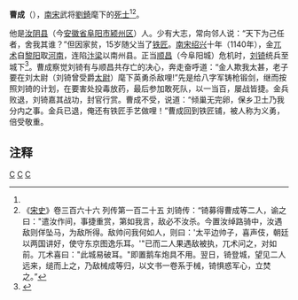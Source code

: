 '''曹成'''（{{bd|1113年||？||catIdx=C}}），[[南宋|南宋]]武将[[劉錡|劉錡]]麾下的[[死士|死士]]<ref name=a1/><ref>《[[宋史|宋史]]》卷三百六十六 列传第一百二十五 刘锜传：“锜募得曹成等二人，谕之曰："遣汝作间，事捷重赏，第如我言，敌必不汝杀。今置汝绰路骑中，汝遇敌则佯坠马，为敌所得。敌帅问我何如人，则曰：'太平边帅子，喜声伎，朝廷以两国讲好，使守东京图逸乐耳。'"已而二人果遇敌被执，兀术问之，对如前。兀术喜曰："此城易破耳。"即置鹅车炮具不用。翌日，锜登城，望见二人远来，缒而上之，乃敌械成等归，以文书一卷系于械，锜惧惑军心，立焚之。”</ref>。

他是[[汝陰縣_(秦朝)|汝阴县]]（今[[安徽省|安徽省]][[阜阳市|阜阳市]][[颍州区|颍州区]]）人。少有大志，常向邻人说：“天下为己任者，舍我其谁？”但因家贫，15岁随父当了[[铁匠|铁匠]]。[[南宋|南宋]][[紹興_(南宋)|绍兴]]十年（1140年），金[[兀术|兀术]]自[[黎阳|黎阳]]取[[河南|河南]]，连陷[[汴梁|汴梁]]以南州县。正当[[顺昌|顺昌]]（今阜阳城）危机时，[[刘锜|刘锜]]统兵至城下<ref name="a1">{{Cite web |url=http://www.guoxue123.com/new/0002/dfsdwm/036.htm |title=《刀锋上的文明》刘锜的胜利 |accessdate=2021-08-28 |author=梅毅 |date= |work= |publisher=国学导航网站 |quote=战前,刘锜又募死士曹成等两人,让他们遇敌即佯装堕马,故意为金兵俘获.敌人审问,则回答守将刘锜是"太平边师子弟,喜爱声妓,朝廷值两国讲和之际,派他往东京安家逸乐."刘锜嘱咐二人,"一定要如此说,金人必不会杀掉你们".二人依计,骑马迎金军而来,佯装败走时落马,果然为金兀术所擒,应对如刘锜所教.金兀术大喜,大声说:"此城易破",他不等重型攻城工具运至,严命十万金兵即刻急行军趋往顺昌城[……] |language=Zh-hans |archive-date=2021-08-27 |archive-url=https://web.archive.org/web/20210827172542/http://www.guoxue123.com/new/0002/dfsdwm/036.htm |dead-url=no }}</ref>。曹成察觉刘锜有与顺昌共存亡的决心，奔走奋呼道：“金人欺我太甚，老子要在刘太尉（刘锜曾受爵[[太尉|太尉]]）麾下英勇杀敌哩!”先是给八字军铸枪锻剑，继而按照刘锜的计划，在要害处投毒放药，最后参加敢死队，以一当百，屡战皆捷。金兵败退，刘锜嘉其战功，封官行赏。曹成不受，说道：“倾巢无完卵，保乡卫土乃我分内之事。金兵已退，俺还有铁匠手艺做哩！”曹成回到铁匠铺，被人称为义勇，倍受敬重。

== 注释 ==
{{Reflist|25em}}

[[Category:南宋军事人物|C]]
[[Category:阜阳人|C]]
[[Category:曹姓|C]]
